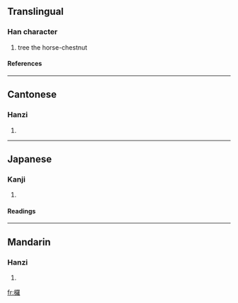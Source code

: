 {{see|椤}}

==Translingual==
===Han character===
{{Han char|rn=75|rad=木|as=19|sn=23|four=4691<sub>4</sub>|canj=木田中土 (DWLG)}}
# tree the horse-chestnut
====References====
{{Han ref|kx=0563.240|dkj=15933|dj=0952.040|hdz=21324.110|uh=6B0F|ud=27407|bh=F7E2|bd=63458}}

----
==Cantonese==
===Hanzi===
{{yue-hanzi|jyut=|y=lo4}}
# {{defn|Cantonese}}

----
==Japanese==
===Kanji===
{{ja-kanji|grade=|rs=木19}}
# {{defn|Japanese}} 
====Readings====
{{ja-readings|on=[[ら]] (ra)|kun=[[やまなし]] (yamanashi)}}

----
==Mandarin==
===Hanzi===
{{cmn-hanzi|sim=椤|pin=[[luó]] ([[luo2]])|wg=lo<sup>2</sup>}}
# {{defn|Mandarin}}

[[fr:欏]]